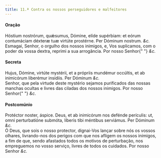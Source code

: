 ```yaml
---
title: 11.ª Contra os nossos perseguidores e malfeitores
---
```


<h4 class="text-center">Oração</h4>
<div class="container-fluid">
  <div class="row">
    <div class="col-6 dropcaps text-justify">
      Hóstium nostrórum, quǽsumus, Dómine, elíde supérbiam: et eórum contumáciam
      déxteræ tuæ virtúte prostérne. Per Dóminum nostrum. <em>&c.</em>
    </div>
    <div class="col-6 dropcaps text-justify">
      Esmagai, Senhor, o orgulho dos nossos inimigos, e, Vos suplicamos, com o
      poder da vossa dextra, reprimi a sua arrogância. Por nosso Senhor{" "}
      <em>&c.</em>
    </div>
  </div>
</div>

<h4 class="text-center">Secreta</h4>
<div class="container-fluid">
  <div class="row">
    <div class="col-6 dropcaps text-justify">
      Hujus, Dómine, virtúte mystérii, et a própriis mundémur occúltis, et ab
      inimicórum liberémur insídiis. Per Dóminum <em>&c.</em>
    </div>
    <div class="col-6 dropcaps text-justify">
      Senhor, que pela virtude deste mystério sejamos purificados das nossas
      manchas ocultas e livres das ciladas dos nossos inimigos. Por nosso Senhor{" "}
      <em>&c.</em>
    </div>
  </div>
</div>

<h4 class="text-center">Postcomúnio</h4>
<div class="container-fluid">
  <div class="row">
    <div class="col-6 dropcaps text-justify">
      Protéctor noster, áspice. Deus, et ab inimicórum nos defénde perículis:
      ut, omni perturbatióne submóta, líberis tibi méntibus serviámus. Per
      Dóminum <em>&c.</em>
    </div>
    <div class="col-6 dropcaps text-justify">
      Ó Deus, que sois o nosso protector, dignai-Vos lançar sobre nós os vossos
      olhares, livrando-nos dos perigos com que nos afligem os nossos inimigos,
      a fim de que, sendo afastados todos os motivos de perturbação, nos
      empreguemos no vosso serviço, livres de todos os cuidados. Por nosso
      Senhor <em>&c.</em>
    </div>
  </div>
</div>
